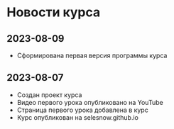 # Новости курса {-}

## 2023-08-09
* Сформирована первая версия программы курса

## 2023-08-07 {-}
* Создан проект курса
* Видео первого урока опубликовано на YouTube
* Страница первого урока добавлена в курс
* Курс опубликован на selesnow.github.io